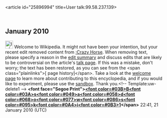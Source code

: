 <article id="25896994" title=User talk:99.58.237.139>
	<talkpage id="25896994" title="User talk:99.58.237.139">


== January 2010 ==
[[Image:Information.svg|25px]] Welcome to Wikipedia. It might not have been your intention, but your recent edit removed content from [[:Crazy Horse]]. When removing text, please specify a reason in the [[Help:Edit summary|edit summary]] and discuss edits that are likely to be controversial on the article's [[Wikipedia:Talk page|talk page]]. If this was a mistake, don't worry; the text has been restored, as you can see from the &lt;span class=&quot;plainlinks&quot;&gt;[{{fullurl:Crazy Horse|action=history}} page history]&lt;/span&gt;. Take a look at the [[Wikipedia:Welcoming committee/Welcome to Wikipedia|welcome page]] to learn more about contributing to this encyclopedia, and if you would like to experiment, please use the [[Wikipedia:Sandbox|sandbox]].  Thank you.&lt;!-- Template:uw-delete1 --&gt; '''&lt;font face=&quot;Segoe Print&quot;&gt;[[User:Bsadowski1|&lt;font color=#03B&gt;B&lt;font color=#03A&gt;s&lt;font color=#049&gt;a&lt;font color=#058&gt;d&lt;font color=#068&gt;o&lt;font color=#077&gt;w&lt;font color=#086&gt;s&lt;font color=#095&gt;k&lt;font color=#0A4&gt;i&lt;font color=#0B3&gt;1]]&lt;/span&gt;''' 22:41, 21 January 2010 (UTC)
	</talkpage>
</article>